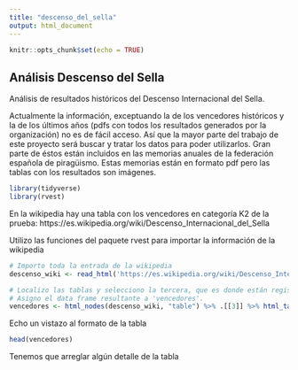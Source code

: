 ```yaml
---
title: "descenso_del_sella"
output: html_document
---
```


```r
knitr::opts_chunk$set(echo = TRUE)
```

## Análisis Descenso del Sella

Análisis de resultados históricos del Descenso Internacional del Sella.

Actualmente la información, exceptuando la de los vencedores históricos y la de los últimos años (pdfs con todos los resultados generados por la organización) no es de fácil acceso. Así que la mayor parte del trabajo de este proyecto será buscar y tratar los datos para poder utilizarlos. Gran parte de éstos están incluidos en las memorias anuales de la federación española de piragüismo. Estas memorias están en formato pdf pero las tablas con los resultados son imágenes. 

```r
library(tidyverse)
library(rvest)
```

En la wikipedia hay una tabla con los vencedores en categoría K2 de la prueba: https://es.wikipedia.org/wiki/Descenso_Internacional_del_Sella

Utilizo las funciones del paquete rvest para importar la información de la wikipedia

```r

# Importo toda la entrada de la wikipedia
descenso_wiki <- read_html('https://es.wikipedia.org/wiki/Descenso_Internacional_del_Sella')

# Localizo las tablas y selecciono la tercera, que es donde están registrados todos los vencedores con sus respectivos tiempos. 
# Asigno el data frame resultante a 'vencedores'.
vencedores <- html_nodes(descenso_wiki, "table") %>% .[[3]] %>% html_table(header = TRUE)

```

Echo un vistazo al formato de la tabla
```r
head(vencedores)
```
Tenemos que arreglar algún detalle de la tabla